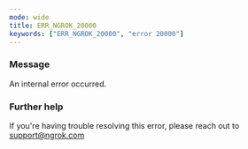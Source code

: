```yaml
---
mode: wide
title: ERR_NGROK_20000
keywords: ["ERR_NGROK_20000", "error 20000"]
---
```



### Message

An internal error occurred.

<ErrorDetails />

### Further help

If you're having trouble resolving this error, please reach out to [support@ngrok.com](mailto:support@ngrok.com?subject=Help%20with%20ERR_NGROK_20000)
